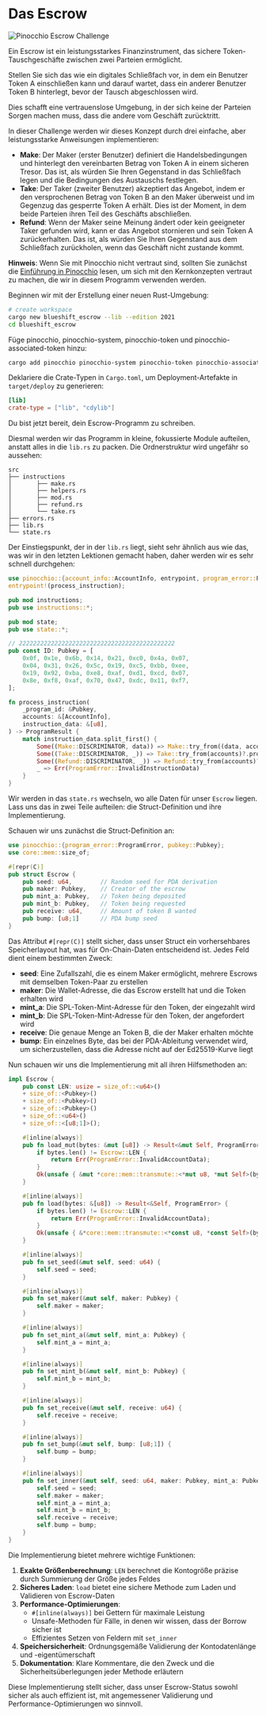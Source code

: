 
# Das Escrow

![Pinocchio Escrow Challenge](/graphics/challenge-banners/pinocchio-escrow.png)

Ein Escrow ist ein leistungsstarkes Finanzinstrument, das sichere Token-Tauschgeschäfte zwischen zwei Parteien ermöglicht.

Stellen Sie sich das wie ein digitales Schließfach vor, in dem ein Benutzer Token A einschließen kann und darauf wartet, dass ein anderer Benutzer Token B hinterlegt, bevor der Tausch abgeschlossen wird.

Dies schafft eine vertrauenslose Umgebung, in der sich keine der Parteien Sorgen machen muss, dass die andere vom Geschäft zurücktritt.

In dieser Challenge werden wir dieses Konzept durch drei einfache, aber leistungsstarke Anweisungen implementieren:
- **Make**: Der Maker (erster Benutzer) definiert die Handelsbedingungen und hinterlegt den vereinbarten Betrag von Token A in einem sicheren Tresor. Das ist, als würden Sie Ihren Gegenstand in das Schließfach legen und die Bedingungen des Austauschs festlegen.
- **Take**: Der Taker (zweiter Benutzer) akzeptiert das Angebot, indem er den versprochenen Betrag von Token B an den Maker überweist und im Gegenzug das gesperrte Token A erhält. Dies ist der Moment, in dem beide Parteien ihren Teil des Geschäfts abschließen.
- **Refund**: Wenn der Maker seine Meinung ändert oder kein geeigneter Taker gefunden wird, kann er das Angebot stornieren und sein Token A zurückerhalten. Das ist, als würden Sie Ihren Gegenstand aus dem Schließfach zurückholen, wenn das Geschäft nicht zustande kommt.

**Hinweis**: Wenn Sie mit Pinocchio nicht vertraut sind, sollten Sie zunächst die [Einführung in Pinocchio](/de/courses/introduction-to-pinocchio) lesen, um sich mit den Kernkonzepten vertraut zu machen, die wir in diesem Programm verwenden werden.

<ArticleSection name="Installation" id="installation" level="h2" />

Beginnen wir mit der Erstellung einer neuen Rust-Umgebung:

```bash
# create workspace
cargo new blueshift_escrow --lib --edition 2021
cd blueshift_escrow
```

Füge pinocchio, pinocchio-system, pinocchio-token und pinocchio-associated-token hinzu:

```bash
cargo add pinocchio pinocchio-system pinocchio-token pinocchio-associated-token-account
```

Deklariere die Crate-Typen in `Cargo.toml`, um Deployment-Artefakte in `target/deploy` zu generieren:

```toml
[lib]
crate-type = ["lib", "cdylib"]
```

Du bist jetzt bereit, dein Escrow-Programm zu schreiben.

<ArticleSection name="Template" id="template" level="h2" />

Diesmal werden wir das Programm in kleine, fokussierte Module aufteilen, anstatt alles in die `lib.rs` zu packen. Die Ordnerstruktur wird ungefähr so aussehen:

```
src
├── instructions
│       ├── make.rs
│       ├── helpers.rs
│       ├── mod.rs
│       ├── refund.rs
│       └── take.rs
├── errors.rs
├── lib.rs
└── state.rs
```

Der Einstiegspunkt, der in der `lib.rs` liegt, sieht sehr ähnlich aus wie das, was wir in den letzten Lektionen gemacht haben, daher werden wir es sehr schnell durchgehen:

```rust
use pinocchio::{account_info::AccountInfo, entrypoint, program_error::ProgramError, pubkey::Pubkey, ProgramResult};
entrypoint!(process_instruction);

pub mod instructions;
pub use instructions::*;

pub mod state;
pub use state::*;

// 22222222222222222222222222222222222222222222
pub const ID: Pubkey = [
    0x0f, 0x1e, 0x6b, 0x14, 0x21, 0xc0, 0x4a, 0x07,
    0x04, 0x31, 0x26, 0x5c, 0x19, 0xc5, 0xbb, 0xee,
    0x19, 0x92, 0xba, 0xe8, 0xaf, 0xd1, 0xcd, 0x07,
    0x8e, 0xf8, 0xaf, 0x70, 0x47, 0xdc, 0x11, 0xf7,
];

fn process_instruction(
    _program_id: &Pubkey,
    accounts: &[AccountInfo],
    instruction_data: &[u8],
) -> ProgramResult {
    match instruction_data.split_first() {
        Some((Make::DISCRIMINATOR, data)) => Make::try_from((data, accounts))?.process(),
        Some((Take::DISCRIMINATOR, _)) => Take::try_from(accounts)?.process(),
        Some((Refund::DISCRIMINATOR, _)) => Refund::try_from(accounts)?.process(),
        _ => Err(ProgramError::InvalidInstructionData)
    }
}
```

<ArticleSection name="State" id="state" level="h2" />

Wir werden in das `state.rs` wechseln, wo alle Daten für unser `Escrow` liegen. Lass uns das in zwei Teile aufteilen: die Struct-Definition und ihre Implementierung.

Schauen wir uns zunächst die Struct-Definition an:

```rust
use pinocchio::{program_error::ProgramError, pubkey::Pubkey};
use core::mem::size_of;

#[repr(C)]
pub struct Escrow {
    pub seed: u64,        // Random seed for PDA derivation
    pub maker: Pubkey,    // Creator of the escrow
    pub mint_a: Pubkey,   // Token being deposited
    pub mint_b: Pubkey,   // Token being requested
    pub receive: u64,     // Amount of token B wanted
    pub bump: [u8;1]      // PDA bump seed
}
```

Das Attribut `#[repr(C)]` stellt sicher, dass unser Struct ein vorhersehbares Speicherlayout hat, was für On-Chain-Daten entscheidend ist. Jedes Feld dient einem bestimmten Zweck:
- **seed**: Eine Zufallszahl, die es einem Maker ermöglicht, mehrere Escrows mit demselben Token-Paar zu erstellen
- **maker**: Die Wallet-Adresse, die das Escrow erstellt hat und die Token erhalten wird
- **mint_a**: Die SPL-Token-Mint-Adresse für den Token, der eingezahlt wird
- **mint_b**: Die SPL-Token-Mint-Adresse für den Token, der angefordert wird
- **receive**: Die genaue Menge an Token B, die der Maker erhalten möchte
- **bump**: Ein einzelnes Byte, das bei der PDA-Ableitung verwendet wird, um sicherzustellen, dass die Adresse nicht auf der Ed25519-Kurve liegt

Nun schauen wir uns die Implementierung mit all ihren Hilfsmethoden an:

```rust
impl Escrow {
    pub const LEN: usize = size_of::<u64>() 
    + size_of::<Pubkey>() 
    + size_of::<Pubkey>() 
    + size_of::<Pubkey>() 
    + size_of::<u64>()
    + size_of::<[u8;1]>();

    #[inline(always)]
    pub fn load_mut(bytes: &mut [u8]) -> Result<&mut Self, ProgramError> {
        if bytes.len() != Escrow::LEN {
            return Err(ProgramError::InvalidAccountData);
        }
        Ok(unsafe { &mut *core::mem::transmute::<*mut u8, *mut Self>(bytes.as_mut_ptr()) })
    }

    #[inline(always)]
    pub fn load(bytes: &[u8]) -> Result<&Self, ProgramError> {
        if bytes.len() != Escrow::LEN {
            return Err(ProgramError::InvalidAccountData);
        }
        Ok(unsafe { &*core::mem::transmute::<*const u8, *const Self>(bytes.as_ptr()) })
    }

    #[inline(always)]
    pub fn set_seed(&mut self, seed: u64) {
        self.seed = seed;
    }

    #[inline(always)]
    pub fn set_maker(&mut self, maker: Pubkey) {
        self.maker = maker;
    }

    #[inline(always)]
    pub fn set_mint_a(&mut self, mint_a: Pubkey) {
        self.mint_a = mint_a;
    }

    #[inline(always)]
    pub fn set_mint_b(&mut self, mint_b: Pubkey) {
        self.mint_b = mint_b;
    }

    #[inline(always)]
    pub fn set_receive(&mut self, receive: u64) {
        self.receive = receive;
    }

    #[inline(always)]
    pub fn set_bump(&mut self, bump: [u8;1]) {
        self.bump = bump;
    }

    #[inline(always)]
    pub fn set_inner(&mut self, seed: u64, maker: Pubkey, mint_a: Pubkey, mint_b: Pubkey, receive: u64, bump: [u8;1]) {
        self.seed = seed;
        self.maker = maker;
        self.mint_a = mint_a;
        self.mint_b = mint_b;
        self.receive = receive;
        self.bump = bump;
    }
}
```

Die Implementierung bietet mehrere wichtige Funktionen:
1. **Exakte Größenberechnung**: `LEN` berechnet die Kontogröße präzise durch Summierung der Größe jedes Feldes
2. **Sicheres Laden**: `load` bietet eine sichere Methode zum Laden und Validieren von Escrow-Daten
3. **Performance-Optimierungen**:
   - `#[inline(always)]` bei Gettern für maximale Leistung
   - Unsafe-Methoden für Fälle, in denen wir wissen, dass der Borrow sicher ist
   - Effizientes Setzen von Feldern mit `set_inner`
4. **Speichersicherheit**: Ordnungsgemäße Validierung der Kontodatenlänge und -eigentümerschaft
5. **Dokumentation**: Klare Kommentare, die den Zweck und die Sicherheitsüberlegungen jeder Methode erläutern

Diese Implementierung stellt sicher, dass unser Escrow-Status sowohl sicher als auch effizient ist, mit angemessener Validierung und Performance-Optimierungen wo sinnvoll.
